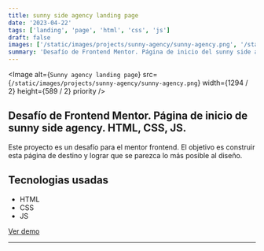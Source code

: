 ```yaml
---
title: sunny side agency landing page
date: '2023-04-22'
tags: ['landing', 'page', 'html', 'css', 'js']
draft: false
images: ['/static/images/projects/sunny-agency/sunny-agency.png', '/static/images/projects/sunny-agency/sunny-agency.png']
summary: 'Desafío de Frontend Mentor. Página de inicio del sunny side agency. HTML, CSS, JS.'
---
```


<Image
  alt={`Sunny agency landing page`}
  src={`/static/images/projects/sunny-agency/sunny-agency.png`}
  width={1294 / 2}
  height={589 / 2}
  priority
/>

## Desafío de Frontend Mentor. Página de inicio de sunny side agency. HTML, CSS, JS.

Este proyecto es un desafío para el mentor frontend. El objetivo es construir esta página de destino y lograr que se parezca lo más posible al diseño.

## Tecnologias usadas

- HTML
- CSS
- JS

[Ver demo](https://robert-ds.github.io/sunny-side-agency/)


---
